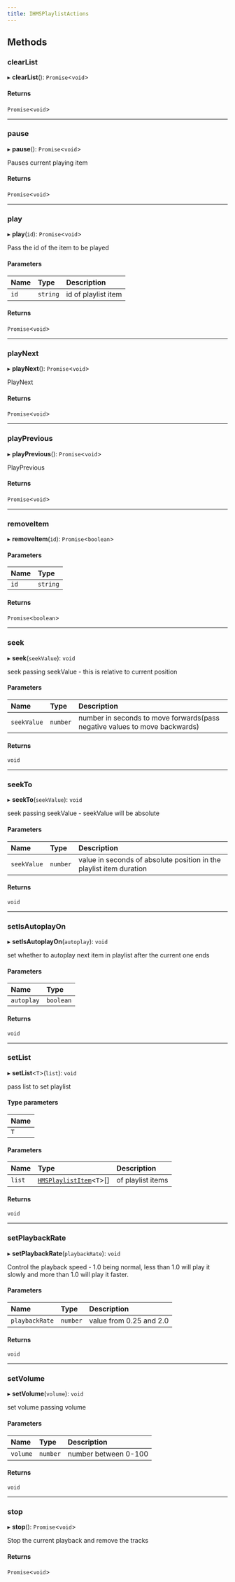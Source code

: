 ```yaml
---
title: IHMSPlaylistActions
---
```


## Methods

### clearList

▸ **clearList**(): `Promise`\<`void`\>

#### Returns

`Promise`\<`void`\>

---

### pause

▸ **pause**(): `Promise`\<`void`\>

Pauses current playing item

#### Returns

`Promise`\<`void`\>

---

### play

▸ **play**(`id`): `Promise`\<`void`\>

Pass the id of the item to be played

#### Parameters

| Name | Type     | Description         |
| :--- | :------- | :------------------ |
| `id` | `string` | id of playlist item |

#### Returns

`Promise`\<`void`\>

---

### playNext

▸ **playNext**(): `Promise`\<`void`\>

PlayNext

#### Returns

`Promise`\<`void`\>

---

### playPrevious

▸ **playPrevious**(): `Promise`\<`void`\>

PlayPrevious

#### Returns

`Promise`\<`void`\>

---

### removeItem

▸ **removeItem**(`id`): `Promise`\<`boolean`\>

#### Parameters

| Name | Type     |
| :--- | :------- |
| `id` | `string` |

#### Returns

`Promise`\<`boolean`\>

---

### seek

▸ **seek**(`seekValue`): `void`

seek passing seekValue - this is relative to current position

#### Parameters

| Name        | Type     | Description                                                                |
| :---------- | :------- | :------------------------------------------------------------------------- |
| `seekValue` | `number` | number in seconds to move forwards(pass negative values to move backwards) |

#### Returns

`void`

---

### seekTo

▸ **seekTo**(`seekValue`): `void`

seek passing seekValue - seekValue will be absolute

#### Parameters

| Name        | Type     | Description                                                         |
| :---------- | :------- | :------------------------------------------------------------------ |
| `seekValue` | `number` | value in seconds of absolute position in the playlist item duration |

#### Returns

`void`

---

### setIsAutoplayOn

▸ **setIsAutoplayOn**(`autoplay`): `void`

set whether to autoplay next item in playlist after the current one ends

#### Parameters

| Name       | Type      |
| :--------- | :-------- |
| `autoplay` | `boolean` |

#### Returns

`void`

---

### setList

▸ **setList**\<`T`\>(`list`): `void`

pass list to set playlist

#### Type parameters

| Name |
| :--- |
| `T`  |

#### Parameters

| Name   | Type                                                                                  | Description       |
| :----- | :------------------------------------------------------------------------------------ | :---------------- |
| `list` | [`HMSPlaylistItem`](/api-reference/javascript/v2/interfaces/HMSPlaylistItem)\<`T`\>[] | of playlist items |

#### Returns

`void`

---

### setPlaybackRate

▸ **setPlaybackRate**(`playbackRate`): `void`

Control the playback speed - 1.0 being normal, less than 1.0 will play it slowly
and more than 1.0 will play it faster.

#### Parameters

| Name           | Type     | Description             |
| :------------- | :------- | :---------------------- |
| `playbackRate` | `number` | value from 0.25 and 2.0 |

#### Returns

`void`

---

### setVolume

▸ **setVolume**(`volume`): `void`

set volume passing volume

#### Parameters

| Name     | Type     | Description          |
| :------- | :------- | :------------------- |
| `volume` | `number` | number between 0-100 |

#### Returns

`void`

---

### stop

▸ **stop**(): `Promise`\<`void`\>

Stop the current playback and remove the tracks

#### Returns

`Promise`\<`void`\>
